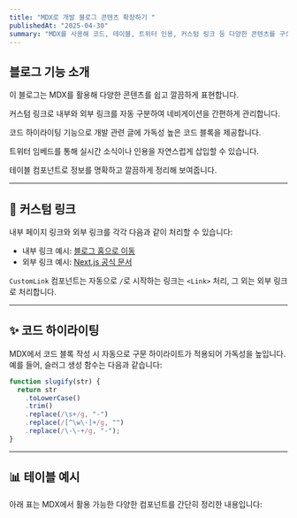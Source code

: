 ```yaml
---
title: "MDX로 개발 블로그 콘텐츠 확장하기 "
publishedAt: "2025-04-30"
summary: "MDX를 사용해 코드, 테이블, 트위터 인용, 커스텀 링크 등 다양한 콘텐츠를 구성하는 방법을 소개합니다."
---
```


## 블로그 기능 소개

이 블로그는 MDX를 활용해 다양한 콘텐츠를 쉽고 깔끔하게 표현합니다.

커스텀 링크로 내부와 외부 링크를 자동 구분하여 네비게이션을 간편하게 관리합니다.

코드 하이라이팅 기능으로 개발 관련 글에 가독성 높은 코드 블록을 제공합니다.

트위터 임베드를 통해 실시간 소식이나 인용을 자연스럽게 삽입할 수 있습니다.

테이블 컴포넌트로 정보를 명확하고 깔끔하게 정리해 보여줍니다.

---

## 🧭 커스텀 링크

내부 페이지 링크와 외부 링크를 각각 다음과 같이 처리할 수 있습니다:

- 내부 링크 예시: [블로그 홈으로 이동](/blog)
- 외부 링크 예시: [Next.js 공식 문서](https://nextjs.org/docs)

`CustomLink` 컴포넌트는 자동으로 `/`로 시작하는 링크는 `<Link>` 처리, 그 외는 외부 링크로 처리합니다.

---

## ✨ 코드 하이라이팅

MDX에서 코드 블록 작성 시 자동으로 구문 하이라이트가 적용되어 가독성을 높입니다.
예를 들어, 슬러그 생성 함수는 다음과 같습니다:

```js
function slugify(str) {
  return str
    .toLowerCase()
    .trim()
    .replace(/\s+/g, "-")
    .replace(/[^\w\-]+/g, "")
    .replace(/\-\-+/g, "-");
}
```

---

## 📊 테이블 예시

아래 표는 MDX에서 활용 가능한 다양한 컴포넌트를 간단히 정리한 내용입니다:

<Table
  data={{
    headers: ["요소", "설명", "사용처"],
    rows: [
      ["CustomLink", "내부/외부 링크 자동 분기", "본문 내 링크"],
      ["Twitter", "트위터 글 임베드", "중간 인용"],
      ["Table", "표 형태의 데이터 표현", "비교, 요약 등"],
    ],
  }}
/>
